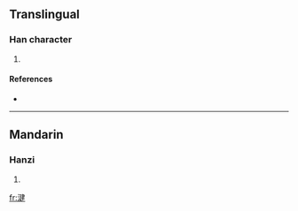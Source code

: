 ==Translingual==

===Han character===
{{Han char|rn=85|rad=水|as=09|sn=12|four=3514<sub>4</sub>|canj=水弓大手 (ENKQ)}}

# {{defn|Han|sort=水09}}

====References====
* {{Han ref|kx=0637.030|dkj=17835|hdz=31664.020|uh=6E55|ud=28245|bh=DA51|bd=55889}}

----

==Mandarin==

===Hanzi===
{{cmn-hanzi|pin=[[chén]] ([[chen2]]), [[dān]] ([[dan1]]), [[jiān]] ([[jian1]]), [[jiǎn]] ([[jian3]]), [[jìn]] ([[jin4]]), [[tán]] ([[tan2]])|wg=ch'en<sup>2</sup>, tan<sup>1</sup>, chien<sup>1</sup>, chien<sup>3</sup>, chin<sup>4</sup>, t'an<sup>2</sup>}}

# {{defn|Mandarin|sort=水09}}

[[fr:湕]]